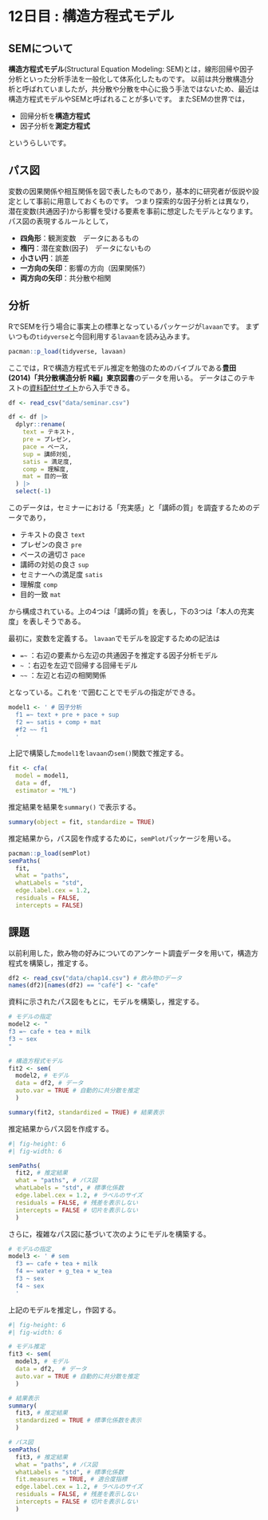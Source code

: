 # 12日目 : 構造方程式モデル {.unnumbered}

## SEMについて

**構造方程式モデル**(Structural Equation Modeling: SEM)とは，線形回帰や因子分析といった分析手法を一般化して体系化したものです。
以前は共分散構造分析と呼ばれていましたが，共分散や分散を中心に扱う手法ではないため、最近は構造方程式モデルやSEMと呼ばれることが多いです。
またSEMの世界では，

- 回帰分析を**構造方程式**
- 因子分析を**測定方程式**

というらしいです。

## パス図

変数の因果関係や相互関係を図で表したものであり，基本的に研究者が仮説や設定として事前に用意しておくものです。
つまり探索的な因子分析とは異なり，<span class="markp">潜在変数(共通因子)から影響を受ける要素を事前に想定したモデル</span>となります。
パス図の表現するルールとして，

- **四角形**：観測変数　データにあるもの
- **楕円**：潜在変数(因子)　データにないもの
- **小さい円**：誤差
- **一方向の矢印**：影響の方向（因果関係?）
- **両方向の矢印**：共分散や相関

## 分析

RでSEMを行う場合に事実上の標準となっているパッケージが`lavaan`です。
まずいつもの`tidyverse`と今回利用する`lavaan`を読み込みます。

```r
pacman::p_load(tidyverse, lavaan)
```

ここでは，Rで構造方程式モデル推定を勉強のためのバイブルである**豊田 (2014)「共分散構造分析 R編」東京図書**のデータを用いる。
データはこのテキストの[資料配付サイト](http://www.tokyo-tosho.co.jp/books/978-4-489-02180-0/)から入手できる。

```r
df <- read_csv("data/seminar.csv")
```

```r
df <- df |>
  dplyr::rename(
    text = テキスト,
    pre = プレゼン,
    pace = ペース,
    sup = 講師対処,
    satis = 満足度,
    comp = 理解度,
    mat = 目的一致
  ) |>
  select(-1)
```

このデータは，セミナーにおける「充実感」と「講師の質」を調査するためのデータであり，

- テキストの良さ `text`
- プレゼンの良さ `pre`
- ペースの適切さ `pace`
- 講師の対処の良さ `sup`
- セミナーへの満足度 `satis`
- 理解度 `comp`
- 目的一致 `mat`

から構成されている。上の4つは「講師の質」を表し，下の3つは「本人の充実度」を表しそうである。

最初に，変数を定義する。
`lavaan`でモデルを設定するための記法は

- `=~` ：右辺の要素から左辺の共通因子を推定する因子分析モデル
- `~` ：右辺を左辺で回帰する回帰モデル
- `~~` ：左辺と右辺の相関関係

となっている。これを`'`で囲むことでモデルの指定ができる。

```r
model1 <- ' # 因子分析
  f1 =~ text + pre + pace + sup
  f2 =~ satis + comp + mat
  #f2 ~~ f1
  '
```

上記で構築した`model1`を`lavaan`の`sem()`関数で推定する。

```r
fit <- cfa(
  model = model1, 
  data = df,
  estimator = "ML")
```

推定結果を結果を`summary()` で表示する。

```r
summary(object = fit, standardize = TRUE)
```


推定結果から，パス図を作成するために，`semPlot`パッケージを用いる。

```r
pacman::p_load(semPlot)
semPaths(
  fit, 
  what = "paths", 
  whatLabels = "std", 
  edge.label.cex = 1.2, 
  residuals = FALSE, 
  intercepts = FALSE)
```


## 課題

以前利用した，飲み物の好みについてのアンケート調査データを用いて，構造方程式を構築し，推定する。

```r
df2 <- read_csv("data/chap14.csv") # 飲み物のデータ
names(df2)[names(df2) == "café"] <- "cafe"
```


資料に示されたパス図をもとに，モデルを構築し，推定する。

```r
# モデルの指定
model2 <- "
f3 =~ cafe + tea + milk
f3 ~ sex
"

# 構造方程式モデル
fit2 <- sem(
  model2, # モデル
  data = df2, # データ
  auto.var = TRUE # 自動的に共分散を推定
  )

summary(fit2, standardized = TRUE) # 結果表示
```


推定結果からパス図を作成する。

```r
#| fig-height: 6
#| fig-width: 6

semPaths(
  fit2, # 推定結果
  what = "paths", # パス図
  whatLabels = "std", # 標準化係数
  edge.label.cex = 1.2, # ラベルのサイズ
  residuals = FALSE, # 残差を表示しない
  intercepts = FALSE # 切片を表示しない
  )
```

さらに，複雑なパス図に基づいて次のようにモデルを構築する。

```r
# モデルの指定
model3 <- ' # sem
  f3 =~ cafe + tea + milk
  f4 =~ water + g_tea + w_tea
  f3 ~ sex
  f4 ~ sex
  '
```

上記のモデルを推定し，作図する。

```r
#| fig-height: 6
#| fig-width: 6

# モデル推定
fit3 <- sem(
  model3, # モデル
  data = df2,  # データ
  auto.var = TRUE # 自動的に共分散を推定
  )

# 結果表示
summary(
  fit3, # 推定結果
  standardized = TRUE # 標準化係数を表示
  )

# パス図
semPaths(
  fit3, # 推定結果
  what = "paths", # パス図
  whatLabels = "std", # 標準化係数
  fit.measures = TRUE, # 適合度指標
  edge.label.cex = 1.2, # ラベルのサイズ
  residuals = FALSE, # 残差を表示しない
  intercepts = FALSE # 切片を表示しない
  ) 
```






